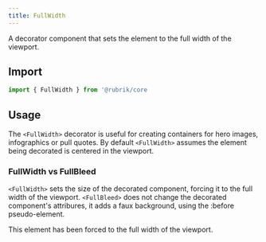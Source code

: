 ```yaml
---
title: FullWidth
---
```




<lede>A decorator component that sets the element to the full width of the viewport.</lede>  

## Import

```javascript
import { FullWidth } from '@rubrik/core
```

## Usage

The `<FullWidth>` decorator is useful for creating containers for hero images, infographics or pull quotes. 
By default `<FullWidth>` assumes the element being decorated is centered in the viewport.

### FullWidth vs FullBleed
`<FullWidth>` sets the size of the decorated component, forcing it to the full width of the viewport. 
`<FullBleed>` does not change the decorated component's attribures, it adds a faux background, using the :before pseudo-element.


  <FullWidth>
    <Text
      variant="paragon"
      color="white.0"
      bg="gray.1"
      p={4}
      mx="auto"
      maxWidth="50%"
    >
      This element has been forced to the full width of the viewport.
    </Text>
  </FullWidth>
